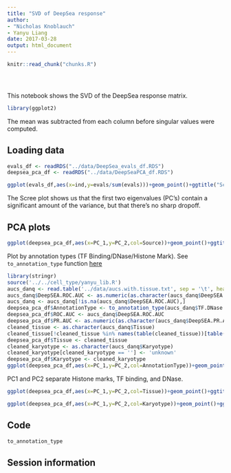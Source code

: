 ```yaml
---
title: "SVD of DeepSea response"
author: 
- "Nicholas Knoblauch"
- Yanyu Liang
date: 2017-03-28
output: html_document
---
```


<!-- The file analysis/chunks.R contains chunks that define default settings
shared across the workflowr files. -->
```r
knitr::read_chunk("chunks.R")
```

<!-- Update knitr chunk options -->
```r
```

<!-- Insert the date the file was last updated -->
```r
```

<!-- Insert the code version (Git commit SHA1) if Git repository exists and R
 package git2r is installed -->
```r
```




<!-- Add your analysis here -->

This notebook shows the SVD of the DeepSea response matrix.

```r
library(ggplot2)
```


The mean was subtracted from each column before singular values were computed.


## Loading data
```r
evals_df <- readRDS("../data/DeepSea_evals_df.RDS")
deepsea_pca_df <- readRDS("../data/DeepSeaPCA_df.RDS")
```



```r
ggplot(evals_df,aes(x=ind,y=evals/sum(evals)))+geom_point()+ggtitle("Scree plot")+xlab("Rank")+ylab("Eigenvalues")
```
The Scree plot shows us that the first two eigenvalues (PC's) contain a significant amount of the variance, but that there's no sharp dropoff.


## PCA plots

```r
ggplot(deepsea_pca_df,aes(x=PC_1,y=PC_2,col=Source))+geom_point()+ggtitle("PC 1  1 vs PC 2")
```

Plot by annotation types (TF Binding/DNase/Histone Mark). See `to_annotation_type` function [here](#code)
```r
library(stringr)
source('../../cell_type/yanyu_lib.R')
aucs_danq <- read.table('../data/aucs.with.tissue.txt', sep = '\t', header = T, fill = T)
aucs_danq$DeepSEA.ROC.AUC <- as.numeric(as.character(aucs_danq$DeepSEA.ROC.AUC))
aucs_danq <- aucs_danq[!is.na(aucs_danq$DeepSEA.ROC.AUC),]
deepsea_pca_df$AnnotationType <- to_annotation_type(aucs_danq$TF.DNase.HistoneMark)
deepsea_pca_df$ROC.AUC <- aucs_danq$DeepSEA.ROC.AUC
deepsea_pca_df$PR.AUC <- as.numeric(as.character(aucs_danq$DeepSEA.PR.AUC))
cleaned_tissue <- as.character(aucs_danq$Tissue)
cleaned_tissue[!cleaned_tissue %in% names(table(cleaned_tissue))[table(cleaned_tissue) > 30]] <- 'Minor'
deepsea_pca_df$Tissue <- cleaned_tissue
cleaned_karyotype <- as.character(aucs_danq$Karyotype)
cleaned_karyotype[cleaned_karyotype == ''] <- 'unknown'
deepsea_pca_df$Karyotype <- cleaned_karyotype
ggplot(deepsea_pca_df,aes(x=PC_1,y=PC_2,col=AnnotationType))+geom_point()+ggtitle("PC 1  1 vs PC 2")
```

PC1 and PC2 separate Histone marks, TF binding, and DNase.

```r
ggplot(deepsea_pca_df,aes(x=PC_1,y=PC_2,col=Tissue))+geom_point()+ggtitle("PC 1  1 vs PC 2")
```

```r
ggplot(deepsea_pca_df,aes(x=PC_1,y=PC_2,col=Karyotype))+geom_point()+ggtitle("PC 1  1 vs PC 2")
```

## Code {#code}

```r
to_annotation_type
```

## Session information

<!-- Insert the session information into the document -->
```r
```
